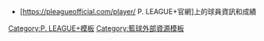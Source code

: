 *[https://pleagueofficial.com/player/{{{plg}}} P. LEAGUE+官網]上的球員資訊和成績{{zh}}<noinclude>
[[Category:P. LEAGUE+模板]]
[[Category:籃球外部資源模板]]
</noinclude>
